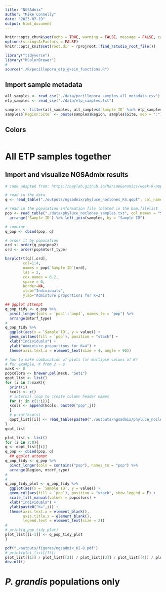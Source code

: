 ```yaml
---
title: "NGSAdmix"
author: "Mike Connelly"
date: "2023-07-19"
output: html_document
---
```


```r
knitr::opts_chunk$set(echo = TRUE, warning = FALSE, message = FALSE, cache = TRUE)
options(stringsAsFactors = FALSE)
knitr::opts_knit$set(root.dir = rprojroot::find_rstudio_root_file())
```
```r
library("tidyverse")
library("RColorBrewer")
# 
source("./R/pocillopora_etp_gksim_functions.R")
```

## Import sample metadata
```r
all_samples <- read_csv("./data/pocillopora_samples_all_metadata.csv")
etp_samples <- read_csv("./data/etp_samples.txt")
```
```r
samples <- filter(all_samples, all_samples$`Sample ID` %in% etp_samples$`Sample ID`)
samples$`Region:Site` <- paste(samples$Region, samples$Site, sep = ":")
```
## Colors
```r

```

# All ETP samples together
## Import and visualize NGSAdmix results
```r
# code adapted from: https://baylab.github.io/MarineGenomics/week-9-population-structure-using-ngsadmix.html

# read in the data 
q <- read_table("./outputs/ngsadmix/phyluce_noclones_K4.qopt", col_names = c("pop1","pop2","pop3","pop4"))

# read in the population information file located in the bam.filelist
pop <- read_table("./data/phyluce_noclones_samples.txt", col_names = "Sample ID") %>% 
  arrange(`Sample ID`) %>% left_join(samples, by = "Sample ID")

# combine
q_pop <- cbind(pop, q)

# order it by population
ord <- order(q_pop$pop2)
ord <- order(pop$mtorf_type)
```
```r
barplot(t(q)[,ord],
        col=1:4,
        names = pop$`Sample ID`[ord],
        las = 2,
        cex.names = 0.2,
        space = 0,
        border=NA,
        xlab="Individuals",
        ylab="Admixture proportions for K=3")
```
```r
## ggplot attempt
q_pop_tidy <- q_pop %>%
  pivot_longer(cols = `pop1`:`pop4`, names_to = "pop") %>% 
  arrange(mtorf_type)
#
q_pop_tidy %>%
  ggplot(aes(x = `Sample ID`, y = value)) +
  geom_col(aes(fill = `pop`), position = "stack") +
  xlab("Individuals") + 
  ylab("Admixture proportions for K=4") +
  theme(axis.text.x = element_text(size = 4, angle = 90))
```
```r
# how to make combination of plots for multiple values of K?
# for example, K from 2 - 8
maxK <- 8
popcolors <- brewer.pal(maxK, "Set1")
qopt_list <- list()
for (i in 2:maxK){
  print(i)
  kcols <- c()
  # internal loop to create column header names
  for (j in c(1:i)){
  kcols <- append(kcols, paste0("pop",j))
  }
  # print(kcols)
  qopt_list[[i]] <- read_table(paste0("./outputs/ngsadmix/phyluce_noclones_K",i,".qopt"), col_names = kcols)
}
qopt_list
```

```r
plot_list <- list()
for (i in 2:8){
q <- qopt_list[[i]]
q_pop <- cbind(pop, q)
  ## ggplot attempt
q_pop_tidy <- q_pop %>%
  pivot_longer(cols = contains("pop"), names_to = "pop") %>%
  arrange(Region, mtorf_type)
#
#
q_pop_tidy_plot <- q_pop_tidy %>%
  ggplot(aes(x = `Sample ID`, y = value)) +
  geom_col(aes(fill = `pop`), position = "stack", show.legend = F) +
  scale_fill_manual(values = popcolors) +
  xlab("Individuals") +
  ylab(paste0("K=",i)) +
  theme(axis.text.x = element_blank(),
        axis.title.x = element_blank(),
        legend.text = element_text(size = 2))
#
# print(q_pop_tidy_plot)
plot_list[[i-1]] <- q_pop_tidy_plot
}
```
```r
pdf("./outputs/figures/ngsadmix_K2-8.pdf")
# print(plot_list[[1]])
plot_list[[1]] / plot_list[[2]] / plot_list[[3]] / plot_list[[4]] / plot_list[[5]] / plot_list[[6]] / plot_list[[7]]
dev.off()
```
# *P. grandis* populations only
